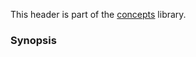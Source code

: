 {{cpp/header/title|concepts|notes={{mark c++20}}}}
{{cpp/header/navbar}}
This header is part of the [[cpp/concepts|concepts]] library.

{{dsc begin}}
{{dsc h1 | Concepts }}
{{dsc h2 | Core language concepts}}
{{dsc inc | cpp/concepts/dsc same_as}}
{{dsc inc | cpp/concepts/dsc derived_from}}
{{dsc inc | cpp/concepts/dsc convertible_to}}
{{dsc inc | cpp/concepts/dsc common_reference_with}}
{{dsc inc | cpp/concepts/dsc common_with}}
{{dsc inc | cpp/concepts/dsc integral}}
{{dsc inc | cpp/concepts/dsc signed_integral}}
{{dsc inc | cpp/concepts/dsc unsigned_integral}}
{{dsc inc | cpp/concepts/dsc floating_point}}
{{dsc inc | cpp/concepts/dsc assignable_from}}
{{dsc inc | cpp/concepts/dsc swappable}}
{{dsc inc | cpp/concepts/dsc destructible}}
{{dsc inc | cpp/concepts/dsc constructible_from}}
{{dsc inc | cpp/concepts/dsc default_initializable}}
{{dsc inc | cpp/concepts/dsc move_constructible}}
{{dsc inc | cpp/concepts/dsc copy_constructible}}
{{dsc h2 | Comparison concepts}}
{{dsc inc | cpp/concepts/dsc equality_comparable}}
{{dsc inc | cpp/concepts/dsc totally_ordered}}
{{dsc h2 | Object concepts}}
{{dsc inc | cpp/concepts/dsc movable}}
{{dsc inc | cpp/concepts/dsc copyable}}
{{dsc inc | cpp/concepts/dsc semiregular}}
{{dsc inc | cpp/concepts/dsc regular}}
{{dsc h2 | Callable concepts}}
{{dsc inc | cpp/concepts/dsc invocable}}
{{dsc inc | cpp/concepts/dsc predicate}}
{{dsc inc | cpp/concepts/dsc relation}}
{{dsc inc | cpp/concepts/dsc equivalence_relation}}
{{dsc inc | cpp/concepts/dsc strict_weak_order}}
{{dsc h1 | Customization point objects}}
{{dsc inc | cpp/utility/ranges/dsc swap}}
{{dsc end}}

===Synopsis===
{{cpp/synopsis/concepts}}

{{langlinks|de|es|ja|ru|zh}}
